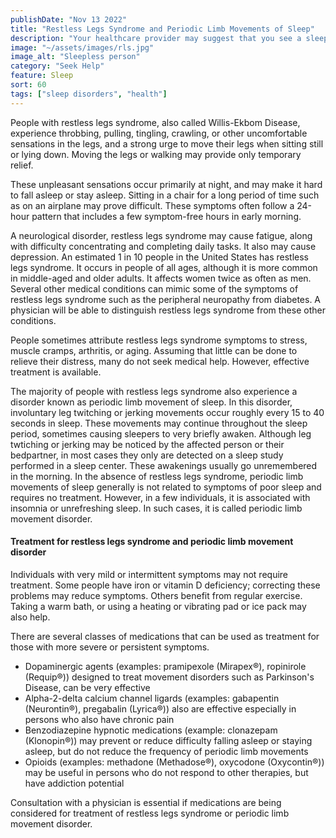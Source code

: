 ```yaml
---
publishDate: "Nov 13 2022"
title: "Restless Legs Syndrome and Periodic Limb Movements of Sleep"
description: "Your healthcare provider may suggest that you see a sleep specialist, and refer you to a sleep center in your area."
image: "~/assets/images/rls.jpg"
image_alt: "Sleepless person"
category: "Seek Help"
feature: Sleep
sort: 60
tags: ["sleep disorders", "health"]
---
```


People with restless legs syndrome, also called Willis-Ekbom Disease, experience throbbing, pulling, tingling, crawling, or other uncomfortable sensations in the legs, and a strong urge to move their legs when sitting still or lying down. Moving the legs or walking may provide only temporary relief.

These unpleasant sensations occur primarily at night, and may make it hard to fall asleep or stay asleep. Sitting in a chair for a long period of time such as on an airplane may prove difficult. These symptoms often follow a 24-hour pattern that includes a few symptom-free hours in early morning.

A neurological disorder, restless legs syndrome may cause fatigue, along with difficulty concentrating and completing daily tasks. It also may cause depression. An estimated 1 in 10 people in the United States has restless legs syndrome. It occurs in people of all ages, although it is more common in middle-aged and older adults. It affects women twice as often as men. Several other medical conditions can mimic some of the symptoms of restless legs syndrome such as the peripheral neuropathy from diabetes. A physician will be able to distinguish restless legs syndrome from these other conditions.

People sometimes attribute restless legs syndrome symptoms to stress, muscle cramps, arthritis, or aging. Assuming that little can be done to relieve their distress, many do not seek medical help. However, effective treatment is available.

The majority of people with restless legs syndrome also experience a disorder known as periodic limb movement of sleep. In this disorder, involuntary leg twitching or jerking movements occur roughly every 15 to 40 seconds in sleep. These movements may continue throughout the sleep period, sometimes causing sleepers to very briefly awaken. Although leg twtiching or jerking may be noticed by the affected person or their bedpartner, in most cases they only are detected on a sleep study performed in a sleep center. These awakenings usually go unremembered in the morning. In the absence of restless legs syndrome, periodic limb movements of sleep generally is not related to symptoms of poor sleep and requires no treatment. However, in a few individuals, it is associated with insomnia or unrefreshing sleep. In such cases, it is called periodic limb movement disorder.

#### Treatment for restless legs syndrome and periodic limb movement disorder

Individuals with very mild or intermittent symptoms may not require treatment. Some people have iron or vitamin D deficiency; correcting these problems may reduce symptoms. Others benefit from regular exercise. Taking a warm bath, or using a heating or vibrating pad or ice pack may also help.

There are several classes of medications that can be used as treatment for those with more severe or persistent symptoms.
- Dopaminergic agents (examples: pramipexole (Mirapex®), ropinirole (Requip®)) designed to treat movement disorders such as Parkinson's Disease, can be very effective
- Alpha-2-delta calcium channel ligards (examples: gabapentin (Neurontin®), pregabalin (Lyrica®)) also are effective especially in persons who also have chronic pain
- Benzodiazepine hypnotic medications (example: clonazepam (Klonopin®)) may prevent or reduce difficulty falling asleep or staying asleep, but do not reduce the frequency of periodic limb movements
- Opioids (examples: methadone (Methadose®), oxycodone (Oxycontin®)) may be useful in persons who do not respond to other therapies, but have addiction potential

Consultation with a physician is essential if medications are being considered for treatment of restless legs syndrome or periodic limb movement disorder.